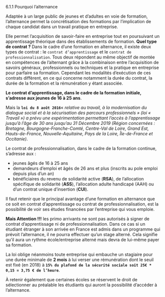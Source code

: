 



<CustomTitle tag="h1"  size="24px">
    6.1.1 Pourquoi l’alternance
</CustomTitle>

Adaptée à un large public de jeunes et d’adultes en voie de formation, l’alternance permet la concrétisation des formations par l’implication de chaque candidat dans un travail pratique en entreprise.

Elle permet l’acquisition de savoir-faire en entreprise tout en poursuivant un apprentissage théorique dans des établissements de formation. **Quel type de contrat ?** Dans le cadre d’une formation en alternance, il existe deux types de contrat : le `contrat d’apprentissage` et le `contrat de professionnalisation`. Tous deux répondent au même objectif de montée en compétences de l’alternant grâce à la combinaison entre l’acquisition de savoirs généraux, professionnels ou techniques et la pratique en entreprise pour parfaire sa formation. Cependant les modalités d’exécution de ces contrats diffèrent, en ce qui concerne notamment la durée du contrat, la durée de la formation et la rémunération y étant associée.


**Le contrat d’apprentissage, dans le cadre de la formation initiale, s’adresse aux jeunes de 16 à 25 ans**.


Mais la **`loi du 8 août 2016`**« *relative au travail, à la modernisation du dialogue social et à la sécurisation des parcours professionnels » (loi « Travail ») a prévu une expérimentation
permettant l’accès à l’apprentissage jusqu’à l’âge de 30 ans jusqu’au 31 Décembre 2019 (Région concernées : Bretagne, Bourgogne-Franche-Comté, Centre-Val de Loire, Grand Est, Hauts-de-France, Nouvelle-Aquitaine, Pays de la Loire, Île-de-France et Occitanie)*.

Le contrat de professionnalisation, dans le cadre de la formation continue, s’adresse aux :
- jeunes âgés de 16 à 25 ans
- demandeurs d’emploi et âgés de 26 ans et plus (inscrits au pole emploi depuis plus d’un an)
- bénéficiaires du revenu de solidarité active (**RSA**), de l’allocation spécifique de solidarité (**ASS**), l’allocation adulte handicapé (AAH) ou d’un contrat unique d’insertion (**CUI**).

Il faut retenir que le principal avantage d’une formation en alternance que ce soit en contrat d’apprentissage ou contrat de professionnalisation, est la possibilité de voir ses études financées par l’entreprise qui vous emploie.


**Mais Attention !!!** les primo arrivants ne sont pas autorisés à signer de contrat d’apprentissage ni de professionnalisation. Dans ce cas si un étudiant étranger à son arrivée en France est admis dans un programme qui prévoit l’alternance, il ne pourra effectuer qu’un stage alterné.
Cela signifie qu’il aura un rythme école/entreprise alterné mais devra de lui-même payer sa formation.


La loi oblige néanmoins toute entreprise qui embauche un stagiaire pour une durée minimale de **2 mois** à lui verser une rémunération dont le seuil est fixé (en 2018) à **`15% du plafond de la sécurité sociale soit 25€ * 0,15 = 3,75 € de l’heure`**.

À retenir également que certaines écoles se réservent le droit de sélectionner au préalable les étudiants qui auront la possibilité d’accéder à l’alternance.